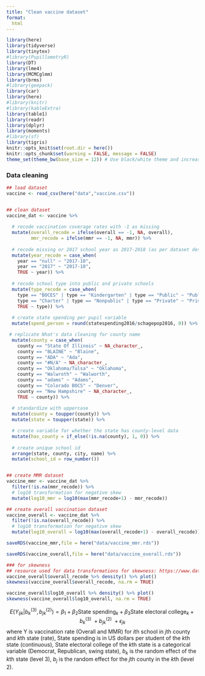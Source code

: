 ```yaml
---
title: "Clean vaccine dataset"
format:
  html
---
```


```r
library(here)
library(tidyverse)
library(tinytex)
#library(PupillometryR)
library(DT)
library(lme4)
library(MCMCglmm)
library(brms)
#library(geepack)
library(car)
library(here)
#library(knitr)
#library(kableExtra)
library(table1)
library(readr)
library(dplyr)
library(moments)
#library(sf)
library(tigris)
knitr::opts_knit$set(root.dir = here())
knitr::opts_chunk$set(warning = FALSE, message = FALSE)
theme_set(theme_bw(base_size = 12)) # Use black/white theme and increase font size for all ggplot figures

```

### Data cleaning

```r

## load dataset
vaccine <- read_csv(here("data","vaccine.csv"))


## clean dataset
vaccine_dat <- vaccine %>% 
  
  # recode vaccination coverage rates with -1 as missing
  mutate(overall_recode = ifelse(overall == -1, NA, overall),
         mmr_recode = ifelse(mmr == -1, NA, mmr)) %>%   
  
  # recode missing or 2017 school year as 2017-2018 (as per dataset description)
  mutate(year_recode = case_when(
    year == "null" ~ "2017-18",
    year == "2017" ~ "2017-18",
    TRUE ~ year)) %>%
  
  # recode school type into public and private schools
  mutate(type_recode = case_when(
    type == "BOCES" | type == "Kindergarten" | type == "Public" ~ "Public",
    type == "Charter" | type == "Nonpublic" | type == "Private" ~ "Private",
    TRUE ~ type)) %>%
  
  # create state spending per pupil variable
  mutate(spend_person = round(statespending2016/schagepop2016, 0)) %>%

 # replicate Nhat's data cleaning for county name
  mutate(county = case_when(
    county == "State Of Illinois" ~ NA_character_,
    county == "BLAINE" ~ "Blaine",
    county == "ADA" ~ "Ada",
    county == "#N/A" ~ NA_character_,
    county == "Oklahoma/Tulsa" ~ "Oklahoma",
    county == "Walwroth" ~ "Walworth",
    county == "adams" ~ "Adams",
    county == "Colorado BOCS" ~ "Denver",
    county == "New Hampshire" ~ NA_character_,
    TRUE ~ county)) %>%
  
  # standardize with uppercase
  mutate(county = toupper(county)) %>%
  mutate(state = toupper(state)) %>%

  # create variable for whether the state has county-level data
  mutate(has_county = if_else(!is.na(county), 1, 0)) %>%
    
  # create unique school id
  arrange(state, county, city, name) %>%
  mutate(school_id = row_number())


## create MMR dataset
vaccine_mmr <- vaccine_dat %>%
  filter(!is.na(mmr_recode)) %>%
  # log10 transformation for negative skew
  mutate(log10_mmr = log10(max(mmr_recode+1) - mmr_recode))

## create overall vaccination dataset
vaccine_overall <- vaccine_dat %>%
  filter(!is.na(overall_recode)) %>%
  # log10 transformation for negative skew
  mutate(log10_overall = log10(max(overall_recode+1) - overall_recode))

saveRDS(vaccine_mmr,file = here("data/vaccine_mmr.rds"))

saveRDS(vaccine_overall,file = here("data/vaccine_overall.rds"))

### for skewness
## resource used for data transformations for skewness: https://www.datanovia.com/en/lessons/transform-data-to-normal-distribution-in-r/
vaccine_overall$overall_recode %>% density() %>% plot()
skewness(vaccine_overall$overall_recode, na.rm = TRUE)

vaccine_overall$log10_overall %>% density() %>% plot()
skewness(vaccine_overall$log10_overall, na.rm = TRUE)

```




$$
E(Y_{ijk}|b^{(3)}_{k},b^{(2)}_{jk}) = \beta_{1} + \beta_{2}\text{State spending}_k + \beta_{3}\text{State electoral college}_k + {b}^{(3)}_k\ + {b}^{(2)}_{jk}\ +\epsilon_{jk}
$$
where Y is vaccination rate (Overall and MMR) for *i*th school in *j*th county and *k*th state (rate),
State spending is in US dollars per student of the *k*th state (continuous),
State electoral college of the *k*th state is a categorical variable (Democrat, Republican, swing state),
${b}_k$ is the random effect of the *k*th state (level 3),
${b}_j$ is the random effect for the *j*th county in the *k*th (level 2).

